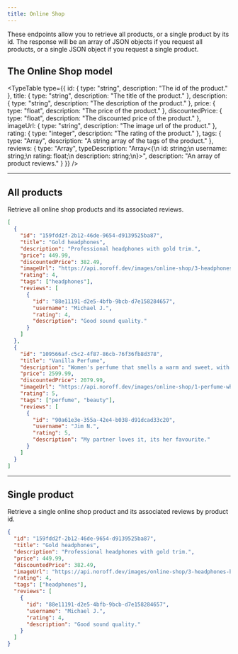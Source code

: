 ```yaml
---
title: Online Shop
---
```



These endpoints allow you to retrieve all products, or a single product by its id. The response will be an array of JSON objects if you request all products, or a single JSON object if you request a single product.

## The Online Shop model

<TypeTable
  type={{
    id: { type: "string", description: "The id of the product." },
    title: { type: "string", description: "The title of the product." },
    description: { type: "string", description: "The description of the product." },
    price: { type: "float", description: "The price of the product." },
    discountedPrice: { type: "float", description: "The discounted price of the product." },
    imageUrl: { type: "string", description: "The image url of the product." },
    rating: { type: "integer", description: "The rating of the product." },
    tags: { type: "Array<string>", description: "A string array of the tags of the product." },
    reviews: {
      type: "Array<Review>",
      typeDescription: "Array<{\n  id: string;\n  username: string;\n  rating: float;\n  description: string;\n}>",
      description: "An array of product reviews."
    }
  }}
/>

<Hr />

## All products

<EndpointDetails path="/online-shop" />

Retrieve all online shop products and its associated reviews.

```json title="Response"
[
  {
    "id": "159fdd2f-2b12-46de-9654-d9139525ba87",
    "title": "Gold headphones",
    "description": "Professional headphones with gold trim.",
    "price": 449.99,
    "discountedPrice": 382.49,
    "imageUrl": "https://api.noroff.dev/images/online-shop/3-headphones-beats.jpg",
    "rating": 4,
    "tags": ["headphones"],
    "reviews": [
      {
        "id": "88e11191-d2e5-4bfb-9bcb-d7e158284657",
        "username": "Michael J.",
        "rating": 4,
        "description": "Good sound quality."
      }
    ]
  },
  {
    "id": "109566af-c5c2-4f87-86cb-76f36fb8d378",
    "title": "Vanilla Perfume",
    "description": "Women's perfume that smells a warm and sweet, with nuances of wood and jasmine.",
    "price": 2599.99,
    "discountedPrice": 2079.99,
    "imageUrl": "https://api.noroff.dev/images/online-shop/1-perfume-white.jpg",
    "rating": 5,
    "tags": ["perfume", "beauty"],
    "reviews": [
      {
        "id": "90a61e3e-355a-42e4-b038-d91dcad33c20",
        "username": "Jim N.",
        "rating": 5,
        "description": "My partner loves it, its her favourite."
      }
    ]
  }
]
```

<Hr />

## Single product

<EndpointDetails path="/online-shop/<id>" />

Retrieve a single online shop product and its associated reviews by product id.

```json title="Response"
{
  "id": "159fdd2f-2b12-46de-9654-d9139525ba87",
  "title": "Gold headphones",
  "description": "Professional headphones with gold trim.",
  "price": 449.99,
  "discountedPrice": 382.49,
  "imageUrl": "https://api.noroff.dev/images/online-shop/3-headphones-beats.jpg",
  "rating": 4,
  "tags": ["headphones"],
  "reviews": [
    {
      "id": "88e11191-d2e5-4bfb-9bcb-d7e158284657",
      "username": "Michael J.",
      "rating": 4,
      "description": "Good sound quality."
    }
  ]
}
```

